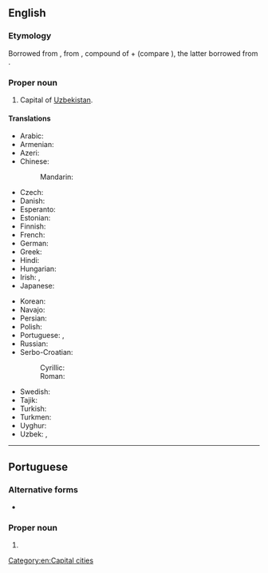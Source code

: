 ==English==
{{wikipedia}}

===Etymology===
Borrowed from {{bor|en|ru|Ташкент|notext=1}}, from {{etyl|uz|en}} {{m|uz|Toshkent}}, compound of {{m|uz|tosh||stone}} + {{etyl|otk|en}} {{m|otk|kend||"city"}} (compare {{cog|tr|kent||}}), the latter borrowed from {{etyl|sog|en}} {{m|sog|kand||city}}.

===Proper noun===
{{en-proper noun}}

# Capital of [[Uzbekistan]].

====Translations====
{{trans-top|capital of Uzbekistan}}
* Arabic: {{t|ar|طَشْقَنْد|m}}
* Armenian: {{t|hy|Տաշքենդ}}
* Azeri: {{t+|az|Daşkənd}}
* Chinese:
*: Mandarin: {{t+|cmn|塔什干|tr=Tǎshígān|sc=Hani}}
* Czech: {{t+|cs|Taškent|m}}
* Danish: {{t|da|Tasjkent}}
* Esperanto: {{t+|eo|Taŝkento}}
* Estonian: {{t+|et|Toshkent}}
* Finnish: {{t+|fi|Taškent}}
* French: {{t+|fr|Tachkent}}
* German: {{t+|de|Taschkent|n}}
* Greek: {{t+|el|Τασκένδη}}
* Hindi: {{t|hi|ताशकंद|tr=tāśkand}}
* Hungarian: {{t+|hu|Taskent}}
* Irish: {{t|ga|Taiscint|f}}, {{t|ga|Tashkent}}
* Japanese: {{t|ja|タシケント|tr=Tashikento}}
{{trans-mid}}
* Korean: {{t+|ko|타슈켄트|tr=Tasyukenteu}}
* Navajo: {{t|nv|Tʼashkʼen}}
* Persian: {{t|fa|تاشکند|tr=Tâškand}}
* Polish: {{t+|pl|Taszkent|m}}
* Portuguese: {{t+|pt|Tashkent|f}}, {{t|pt|Tasquente|f}}
* Russian: {{t+|ru|Ташке́нт|m}}
* Serbo-Croatian:
*: Cyrillic: {{t|sh|Ташкент|m|sc=Cyrl}}
*: Roman: {{t+|sh|Taškent|m}}
* Swedish: {{t|sv|Tasjkent}}
* Tajik: {{t+|tg|Тошканд|sc=Cyrl}}
* Turkish: {{t+|tr|Taşkent}}
* Turkmen: {{t|tk|Daşkent}}
* Uyghur: {{t|ug|تاشكەنت|sc=ug-Arab}}
* Uzbek: {{t|uz|Toshkent}}, {{t|uz|Тошкент|sc=Cyrl}}
{{trans-bottom}}

[[Category:en:Capital cities]]

----

==Portuguese==

===Alternative forms===
* {{l|pt|Tasquente}}

===Proper noun===
{{pt-proper noun|f}}

# {{place|pt|capital city|c/Uzbekistan|t1=Tashkent}}
